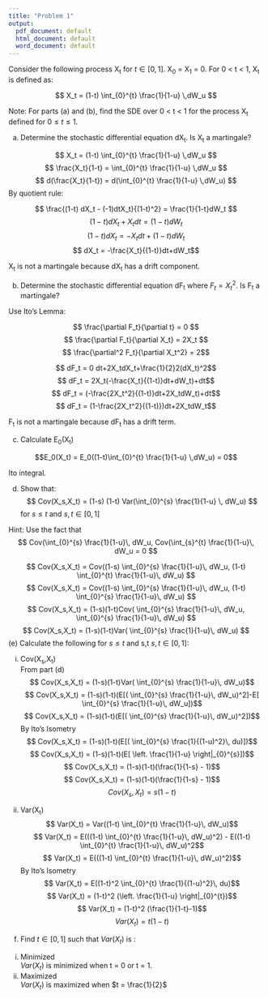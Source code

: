 ```yaml
---
title: "Problem 1"
output:
  pdf_document: default
  html_document: default
  word_document: default
---
```


Consider the following process X~t~ for $t \in [0, 1]$. X~0~ = X~1~ = 0.
For 0 < t < 1, X~t~ is defined as:

$$ X_t = (1-t)   \int_{0}^{t} \frac{1}{1-u} \,dW_u $$

Note: For parts (a) and (b), find the SDE over 0 < t < 1 for the process X~t~ defined for $0 \le t \le 1$.

(a) Determine the stochastic differential equation dX~t~. Is X~t~ a martingale?

$$ X_t = (1-t)   \int_{0}^{t} \frac{1}{1-u} \,dW_u $$
$$ \frac{X_t}{1-t} = \int_{0}^{t} \frac{1}{1-u} \,dW_u $$
$$ d(\frac{X_t}{1-t}) = d(\int_{0}^{t} \frac{1}{1-u} \,dW_u) $$
By quotient rule: 

$$ \frac{(1-t) dX_t - (-1)dtX_t}{(1-t)^2} = \frac{1}{1-t}dW_t $$
$$ (1-t) dX_t + X_t dt = (1-t) dW_t$$
$$ (1-t)dX_t = -X_t dt + (1-t) dW_t $$
$$ dX_t = -\frac{X_t}{(1-t)}dt+dW_t$$

X~t~ is not a martingale because dX~t~ has a drift component. 

(b) Determine the stochastic differential equation dF~t~ where $F_t = X_t^2$. Is F~t~ a martingale?

Use Ito's Lemma:

$$ \frac{\partial F_t}{\partial t} = 0 $$
$$ \frac{\partial F_t}{\partial X_t} = 2X_t $$
$$ \frac{\partial^2 F_t}{\partial X_t^2} = 2$$

$$ dF_t = 0 dt+2X_tdX_t+\frac{1}{2}2(dX_t)^2$$
$$ dF_t = 2X_t(-\frac{X_t}{(1-t)}dt+dW_t)+dt$$
$$ dF_t = (-\frac{2X_t^2}{(1-t)}dt+2X_tdW_t)+dt$$
$$ dF_t = (1-\frac{2X_t^2}{(1-t)})dt+2X_tdW_t$$

F~t~ is not a martingale because dF~t~ has a drift term. 

(c) Calculate E~0~(X~t~)

$$E_0(X_t) = E_0((1-t)\int_{0}^{t} \frac{1}{1-u} \,dW_u) = 0$$

Ito integral.

(d) Show that:
$$ Cov(X_s,X_t) = (1-s) (1-t) Var(\int_{0}^{s} \frac{1}{1-u} \, dW_u) $$
for $s \le t$ and $s, t  \in [0,1]$

Hint: Use the fact that $$ Cov(\int_{0}^{s} \frac{1}{1-u}\, dW_u, Cov(\int_{s}^{t} \frac{1}{1-u}\, dW_u = 0 $$

$$ Cov(X_s,X_t) = Cov((1-s) \int_{0}^{s} \frac{1}{1-u}\, dW_u, (1-t) \int_{0}^{t} \frac{1}{1-u}\, dW_u) $$
$$ Cov(X_s,X_t) = Cov((1-s) \int_{0}^{s} \frac{1}{1-u}\, dW_u, (1-t) \int_{0}^{s} \frac{1}{1-u}\, dW_u) $$
$$ Cov(X_s,X_t) = (1-s)(1-t)Cov( \int_{0}^{s} \frac{1}{1-u}\, dW_u, \int_{0}^{s} \frac{1}{1-u}\, dW_u) $$
$$ Cov(X_s,X_t) = (1-s)(1-t)Var( \int_{0}^{s} \frac{1}{1-u}\, dW_u) $$
(e) Calculate the following for $s \le t$ and s,t $s, t  \in [0,1]$:  

\setlength{\leftskip}{3cm}
(i) Cov(X~s~,X~t~)   
From part (d)
$$ Cov(X_s,X_t) = (1-s)(1-t)Var( \int_{0}^{s} \frac{1}{1-u}\, dW_u)$$
$$ Cov(X_s,X_t) = (1-s)(1-t)(E[( \int_{0}^{s} \frac{1}{1-u}\, dW_u)^2]-E[ \int_{0}^{s} \frac{1}{1-u}\, dW_u])$$
$$ Cov(X_s,X_t) = (1-s)(1-t)(E[( \int_{0}^{s} \frac{1}{1-u}\, dW_u)^2])$$
By Ito's Isometry
$$ Cov(X_s,X_t) = (1-s)(1-t)(E[( \int_{0}^{s} \frac{1}{(1-u)^2}\, du)])$$
$$ Cov(X_s,X_t) = (1-s)(1-t)(E[ \left. \frac{1}{1-u} \right|_{0}^{s}])$$
$$ Cov(X_s,X_t) = (1-s)(1-t)(\frac{1}{1-s} - 1)$$
$$ Cov(X_s,X_t) = (1-s)(1-t)(\frac{1}{1-s} - 1)$$
$$ Cov(X_s,X_t) = s(1-t)$$

(ii) Var(X~t~)
$$ Var(X_t) = Var((1-t) \int_{0}^{t} \frac{1}{1-u}\, dW_u)$$
$$ Var(X_t) = E(((1-t) \int_{0}^{t} \frac{1}{1-u}\, dW_u)^2) - E((1-t) \int_{0}^{t} \frac{1}{1-u}\, dW_u)^2$$
$$ Var(X_t) = E(((1-t) \int_{0}^{t} \frac{1}{1-u}\, dW_u)^2)$$
By Ito's Isometry
$$ Var(X_t) = E((1-t)^2 \int_{0}^{t} \frac{1}{(1-u)^2}\, du)$$
$$ Var(X_t) = (1-t)^2 (\left. \frac{1}{1-u} \right|_{0}^{t})$$
$$ Var(X_t) = (1-t)^2 (\frac{1}{1-t}-1)$$
$$ Var(X_t) = t(1-t)$$
\setlength{\leftskip}{0pt}

(f) Find $t \in [0,1]$ such that $Var(X_t)$ is :

\setlength{\leftskip}{3cm}
(i) Minimized  
$Var(X_t)$ is minimized when t = 0 or t = 1.  
(ii) Maximized   
$Var(X_t)$ is maximized when $t = \frac{1}{2}$
\setlength{\leftskip}{0pt}